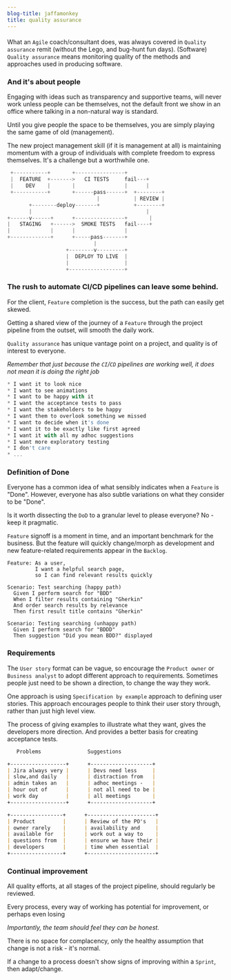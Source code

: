 ```yaml
---
blog-title: jaffamonkey
title: quality assurance
---
```



####
What an `Agile` coach/consultant does, was always covered in `Quality assurance` remit (without the Lego, and bug-hunt fun days). (Software) `Quality assurance` means monitoring quality of the methods and approaches used in producing software.

### And it's about people

Engaging with ideas such as transparency and supportive teams, will never work unless people can be themselves, not the default front we show in an office where talking in a non-natural way is standard.

Until you give people the space to be themselves, you are simply playing the same game of old (management). 
 
The new project management skill (if it is management at all) is maintaining momentum with a group of individuals with complete freedom to express themselves. It's a challenge but a worthwhile one.

<CodeWave>

```jsx
 +-----------+       +----------------+     
 |  FEATURE  +------->   CI TESTS     fail---+  
 |    DEV    |       |                |      |
 +-----------+       +------pass------+  +--------+
                             |           | REVIEW |     
       +--------deploy-------+           +--------+
       |                                     |
+------v------+      +----------------+       |
|   STAGING   +------>  SMOKE TESTS   fail----+
|             |      |                |
+-------------+      +-----pass-------+
                            |
                   +--------v---------+
                   |  DEPLOY TO LIVE  |
                   |                  |
                   +------------------+
```

### The rush to automate CI/CD pipelines can leave some behind.

For the client, `Feature` completion is the success, but the path can easily get skewed.

Getting a shared view of the journey of a `Feature` through the project pipeline from the outset, will smooth the daily work.

`Quality assurance` has unique vantage point on a project, and quality is of interest to everyone.

_Remember that just because the `CI`/`CD` pipelines are working well, it does not mean it is doing the right job_ 

```jsx
* I want it to look nice
* I want to see animations
* I want to be happy with it
* I want the acceptance tests to pass
* I want the stakeholders to be happy
* I want them to overlook something we missed
* I want to decide when it's done
* I want it to be exactly like first agreed
* I want it with all my adhoc suggestions
* I want more exploratory testing
* I don't care
* ...
```

### Definition of Done

Everyone has a common idea of what sensibly indicates when a `Feature` is "Done". However, everyone has also subtle variations on what they consider to be "Done".

Is it worth dissecting the `DoD` to a granular level to please everyone? No - keep it pragmatic.

`Feature` signoff is a moment in time, and an important benchmark for the business. But the feature will quickly change/morph as development and new feature-related requirements appear in the `Backlog`.

```gherkin
Feature: As a user, 
         I want a helpful search page, 
         so I can find relevant results quickly
  
Scenario: Test searching (happy path)
  Given I perform search for "BDD" 
  When I filter results containing "Gherkin"
  And order search results by relevance
  Then first result title contains "Gherkin"

Scenario: Testing searching (unhappy path)
  Given I perform search for "BDDD" 
  Then suggestion "Did you mean BDD?" displayed
```

### Requirements

The `User story` format can be vague, so encourage the `Product owner` or `Business analyst` to adopt different approach to requirements. Sometimes people just need to be shown a direction, to change the way they work.

One approach is using `Specification by example` approach to defining user stories. This approach encourages people to think their user story through, rather than just high level view.

The process of giving examples to illustrate what they want, gives the developers more direction. And provides a better basis for creating acceptance tests.

```markdown
   Problems               Suggestions

+------------------+      +--------------------+
| Jira always very |      | Devs need less     |
| slow,and daily   |      | distraction from   |
| admin takes an   |      | adhoc meetings -   |
| hour out of      |      | not all need to be |
| work day         |      | all meetings       |
+------------------+      +--------------------+

+-----------------+      +----------------------+
| Product         |      | Review of the PO's   |
| owner rarely    |      | availability and     |
| available for   |      | work out a way to    |
| questions from  |      | ensure we have their |
| developers      |      | time when essential  |
+-----------------+      +----------------------+
```

### Continual improvement

All quality efforts, at all stages of the project pipeline, should regularly be reviewed.

Every process, every way of working has potential for improvement, or perhaps even losing

_Importantly, the team should feel they can be honest._

There is no space for complacency, only the healthy assumption that change is not a risk - it's normal.

If a change to a process doesn't show signs of improving within a `Sprint`, then adapt/change.

</CodeWave>
